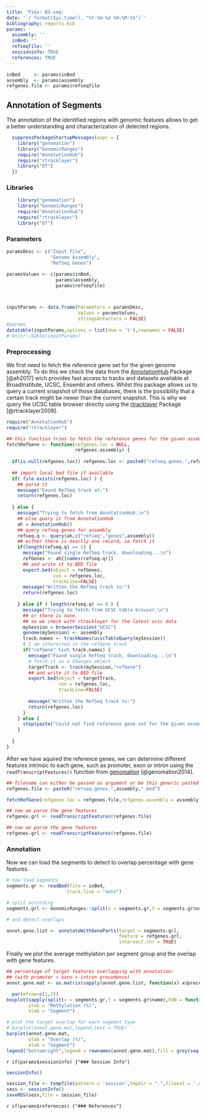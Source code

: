 ```yaml
---
title: 'PiGx: BS-seq'
date: '`r format(Sys.time(), "%Y-%m-%d %H:%M:%S")`'
bibliography: reports.bib
params:
  assembly: ''
  inBed: '' 
  refseqfile: '' 
  sessioninfo: TRUE
  references: TRUE
---
```



```r

inBed     <- params$inBed
assembly  <- params$assembly
refgenes.file <- params$refseqfile
```

## Annotation of Segments

The annotation of the identified regions with genomic features allows to get a better understanding and characterization of detected regions. 


```r

  suppressPackageStartupMessages(expr = {
    library("genomation")
    library("GenomicRanges")
    require("AnnotationHub")
    require("rtracklayer")
    library("DT")
  })
```

### Libraries
```r

    library("genomation")
    library("GenomicRanges")
    require("AnnotationHub")
    require("rtracklayer")
    library("DT")

```

### Parameters
```r

paramsDesc <- c("Input file",
                "Genome Assembly",
                "RefSeq Genes")

paramsValues <- c(params$inBed,
                  params$assembly,
                  params$refseqfile)



inputParams <- data.frame(Parameters = paramsDesc,
                          Values = paramsValues,
                          stringsAsFactors = FALSE)
#params
datatable(inputParams,options = list(dom = 't'),rownames = FALSE)
# knitr::kable(inputParams)
```




### Preprocessing

We first need to fetch the reference gene set for the given genome assembly. To do this we check the data from the [AnnotationHub](http://bioconductor.org/packages/release/bioc/html/AnnotationHub.html) Package [@ah2017] wich provides fast access to tracks and datasets available at BroadInstitute, UCSC, Ensembl and others. Whilst this package allows us to query a current snapshot of those databases, there is the possibility that a certain track might be newer than the current snapshot. This is why we query the UCSC table browser directly using the [rtracklayer](http://bioconductor.org/packages/release/bioc/html/rtracklayer.html) Package [@rtracklayer2009].




```r

require("AnnotationHub")
require("rtracklayer")

## this function tries to fetch the reference genes for the given assembly
fetchRefGene <- function(refgenes.loc = NULL,
                         refgenes.assembly) {
  
  if(is.null(refgenes.loc)) refgenes.loc <- paste0("refseq.genes.",refgenes.assembly,".bed")
  
  ## import local bed file if available
  if( file.exists(refgenes.loc) ) {
    ## parse it 
    message("Found RefSeq track at:")
    return(refgenes.loc)
    
  } else {
    message("Trying to fetch from AnnotationHub.\n")
    ## else query it from AnnotationHub 
    ah = AnnotationHub()
    ## query refseq genes for assembly
    refseq.q <- query(ah,c("refseq","genes",assembly))
    ## either there is exactly one record, so fetch it
    if(length(refseq.q) == 1) {
      message("Found single RefSeq track, downloading...\n")
      refGenes <- ah[[names(refseq.q)]]
      ## and write it to BED file
      export.bed(object = refGenes,
                 con = refgenes.loc,
                 trackLine=FALSE)
      message("Written the RefSeq track to:")
      return(refgenes.loc)
      
    } else if ( length(refseq.q) == 0 ) { 
      message("Trying to fetch from UCSC table browser.\n")
      ## or there is none, 
      ## so we check with rtracklayer for the latest ucsc data
      mySession = browserSession("UCSC")
      genome(mySession) <- assembly
      track.names <- trackNames(ucscTableQuery(mySession))
      # I am interested in the refGene track 
      if("refGene" %in% track.names) {
        message("Found single RefSeq track, downloading...\n")
        # fetch it as a GRanges object 
        targetTrack <- track(mySession,"refGene")
        ## and write it to BED file
        export.bed(object = targetTrack,
                   con = refgenes.loc,
                   trackLine=FALSE)
        
        message("Written the RefSeq track to:")
        return(refgenes.loc)
      } 
    } else {
      stop(paste("Could not find reference gene set for the given assembly <'",assembly,"'>." ))
    }
    
  }
}
```


After we have aquired the reference genes, we can determine different features intrinsic to each gene, such as promoter, exon or intron using the `readTranscriptFeatures()` function from [genomation](http://bioinformatics.mdc-berlin.de/genomation/) [@genomation2014]. 


```r

## filename can either be passed as argument or be this generic pasted one
refgenes.file <- paste0("refseq.genes.",assembly,".bed")

fetchRefGene(refgenes.loc = refgenes.file,refgenes.assembly = assembly)

## now we parse the gene features
refgenes.grl <- readTranscriptFeatures(refgenes.file)
```

```r

## now we parse the gene features
refgenes.grl <- readTranscriptFeatures(refgenes.file)
```

### Annotation

Now we can load the segments to detect to overlap percentage with gene features.

```r

# now load segments 
segments.gr <- readBed(file = inBed,
                      track.line = "auto")

# split according
segments.grl <- GenomicRanges::split(x = segments.gr,f = segments.gr$name)

# and detect overlaps 

annot.gene.list <- annotateWithGeneParts(target = segments.grl,
                                         feature = refgenes.grl,
                                         intersect.chr = TRUE)

```


Finally we plot the average methylation per segment group and the overlap with gene features.
```r
## percentage of target features overlapping with annotation:
## (with promoter > exon > intron precedence)
annot.gene.mat <- as.matrix(sapply(annot.gene.list, function(x) x@precedence))

  par(mfrow=c(1,2))
boxplot(sapply(split(x = segments.gr,f = segments.gr$name),FUN = function(x) x$score),
        ylab = "Methylation (%)",
        xlab = "Segment")

# plot the target overlap for each segemnt type
# barplot(annot.gene.mat,legend.text = TRUE)
barplot(annot.gene.mat,
        ylab = "Overlap (%)",
        xlab = "Segment")
legend("bottomright",legend = rownames(annot.gene.mat),fill = grey(seq.int(0,1,length.out = ncol(annot.gene.mat))))

```


<!-- ### Session Info -->

`r if(params$sessioninfo) {"### Session Info"}`

```r
sessionInfo()
```


```r
session_file <- tempfile(pattern = 'session',tmpdir = ".",fileext = '.rds')
sess <- sessionInfo()
saveRDS(sess,file = session_file)
```


`r if(params$references) {"### References"}`

<!-- Document final rule -->
------------------------------------


